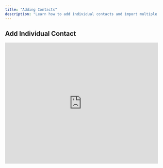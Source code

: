 ```yaml
---
title: "Adding Contacts"
description: "Learn how to add individual contacts and import multiple contacts to your CurrentClient database"
---
```


## Add Individual Contact

<iframe 
  src="https://www.loom.com/embed/158bc2d28286461688e1e38e63704a0d" 
  width="100%" 
  height="400"
  frameBorder={0} 
  allowFullScreen
/>

**Duration:** 1 minute

Learn how to quickly add a new contact to your CurrentClient database with all the essential information.

<Steps>
  <Step title="Access the Add Contact Feature">
    Navigate to the contacts section and click the "Add Contact" button
  </Step>
  <Step title="Enter Contact Details">
    Fill in the contact's name, phone number, email, and other relevant information
  </Step>
  <Step title="Add Tags and Notes">
    Categorize your contact with tags and add initial notes
  </Step>
  <Step title="Save and Organize">
    Save the contact and optionally assign to segments
  </Step>
</Steps>

## Upload Multiple Contacts

<iframe 
  src="https://www.loom.com/embed/6badf3c8546c41c3995e686fd9d0b849" 
  width="100%" 
  height="400"
  frameBorder={0} 
  allowFullScreen
/>

**Duration:** 8 minutes

Import multiple contacts at once using CSV files or other data sources. Perfect for migrating from another system or adding large contact lists.

<Info>
  **Supported Formats:** CSV, Excel files, and direct copy-paste from spreadsheets are all supported for bulk contact uploads.
</Info>

## Contact Upload Requirements

<Accordion title="File Format Guidelines">
  - **Phone Numbers:** Use E.164 format (+1234567890) for best results
  - **Email Addresses:** Must be valid email format (user@domain.com)
  - **Names:** Separate first and last names into different columns
  - **Duplicates:** Remove duplicate entries before uploading
  - **File Size:** Maximum file size is 10MB per upload
</Accordion>

## Required vs Optional Fields

<CardGroup cols={2}>
  <Card title="Required Fields" icon="asterisk">
    **Must have at least one:**
    - Phone number
    - Email address
    - Name (first or last)
  </Card>
  <Card title="Optional Fields" icon="plus">
    **Helpful for organization:**
    - Company name
    - Address
    - Tags
    - Custom fields
    - Notes
  </Card>
</CardGroup>

## Advanced Contact Upload

<iframe 
  src="https://www.loom.com/embed/9d9e202c764342cdbe4e8471bcab5b34" 
  width="100%" 
  height="400"
  frameBorder={0} 
  allowFullScreen
/>

**Duration:** 10 minutes

Master advanced techniques for uploading contacts and refreshing your database to keep information current and accurate.

## Upload Best Practices

<Steps>
  <Step title="Prepare Your Data">
    Clean and format your contact data before uploading
  </Step>
  <Step title="Test with Small Batch">
    Upload 5-10 contacts first to verify formatting
  </Step>
  <Step title="Map Fields Correctly">
    Ensure contact fields are mapped to the right CurrentClient fields
  </Step>
  <Step title="Review and Verify">
    Check uploaded contacts for accuracy and completeness
  </Step>
</Steps>

<Warning>
  **Important:** Always backup your contact data before performing bulk operations. Uploaded contacts cannot be easily undone if errors occur.
</Warning>

## Common Upload Issues

<Accordion title="Phone Number Format Errors">
  **Problem:** Phone numbers not importing correctly
  
  **Solution:** 
  - Use consistent formatting (+1234567890)
  - Remove special characters like dashes or parentheses
  - Include country code for international numbers
</Accordion>

<Accordion title="Duplicate Contact Detection">
  **Problem:** Contacts being marked as duplicates
  
  **Solution:**
  - Review duplicate detection rules in settings
  - Check for slight variations in names or numbers
  - Use the merge duplicate feature after upload
</Accordion>

<Accordion title="Missing Contact Information">
  **Problem:** Some contact fields not importing
  
  **Solution:**
  - Verify column headers match expected field names
  - Check for hidden characters or extra spaces
  - Ensure data is in the correct format for each field type
</Accordion>

## Data Sources

You can import contacts from various sources:

- **CRM Systems** - Export from Salesforce, HubSpot, etc.
- **Email Platforms** - Gmail, Outlook contact exports
- **Spreadsheets** - Excel, Google Sheets files
- **Other Platforms** - Social media, lead generation tools
- **Direct Entry** - Manual contact addition for small lists

<Tip>
  **Pro Tip:** Use tags during import to automatically categorize contacts by source, campaign, or other criteria for better organization.
</Tip>